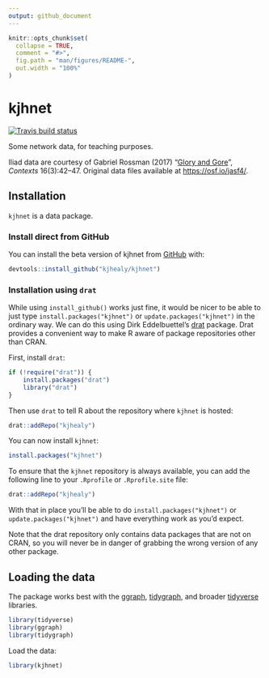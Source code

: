 ```yaml
---
output: github_document
---
```


<!-- README.md is generated from README.Rmd. Please edit that file -->

```r
knitr::opts_chunk$set(
  collapse = TRUE,
  comment = "#>",
  fig.path = "man/figures/README-",
  out.width = "100%"
)
```

# kjhnet

<!-- badges: start -->
[![Travis build status](https://travis-ci.org/kjhealy/kjhnet.svg?branch=master)](https://travis-ci.org/kjhealy/kjhnet)
<!-- badges: end -->

Some network data, for teaching purposes. 

Iliad data are courtesy of Gabriel Rossman (2017) "[Glory and Gore](https://journals.sagepub.com/doi/full/10.1177/1536504217732052)", *Contexts* 16(3):42--47. Original data files available at <https://osf.io/jasf4/>.



## Installation

`kjhnet` is a data package. 

### Install direct from GitHub

You can install the beta version of kjhnet from [GitHub](https://github.com/kjhealy/kjhnet) with:

``` r
devtools::install_github("kjhealy/kjhnet")
```

### Installation using `drat`

While using `install_github()` works just fine, it would be nicer to be able to just type `install.packages("kjhnet")` or `update.packages("kjhnet")` in the ordinary way. We can do this using Dirk Eddelbuettel's [drat](http://eddelbuettel.github.io/drat/DratForPackageUsers.html) package. Drat provides a convenient way to make R aware of package repositories other than CRAN.

First, install `drat`:

```r
if (!require("drat")) {
    install.packages("drat")
    library("drat")
}
```

Then use `drat` to tell R about the repository where `kjhnet` is hosted:

```r
drat::addRepo("kjhealy")
```

You can now install `kjhnet`:

```r
install.packages("kjhnet")
```

To ensure that the `kjhnet` repository is always available, you can add the following line to your `.Rprofile` or `.Rprofile.site` file:

```r
drat::addRepo("kjhealy")
```

With that in place you'll be able to do `install.packages("kjhnet")` or `update.packages("kjhnet")` and have everything work as you'd expect. 

Note that the drat repository only contains data packages that are not on CRAN, so you will never be in danger of grabbing the wrong version of any other package.


## Loading the data

The package works best with the [ggraph](https://github.com/thomasp85/ggraph), [tidygraph](https://github.com/thomasp85/tidygraph), and broader [tidyverse](http://tidyverse.org/) libraries.

```r
library(tidyverse)
library(ggraph)
library(tidygraph)
```

Load the data:

```r
library(kjhnet)
```

